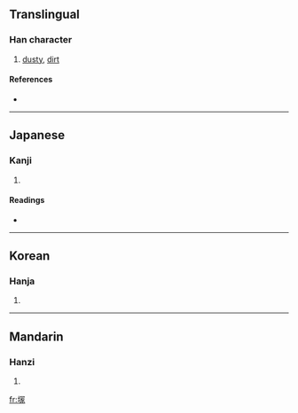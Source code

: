 {{also|塳}}
==Translingual==

===Han character===
{{Han char|rn=32|rad=土|as=10|sn=13|four=|canj=土月一人 (GBMO), X土月一人 (XGBMO)}}

# [[dusty]], [[dirt]]

====References====
* {{Han ref|kx=0236.050|dkj=05344|hdz=10476.020|uh=585C|ud=22620}}

----

==Japanese==

===Kanji===
{{ja-kanji|grade=|rs=土10}}

# {{defn|Japanese}}

====Readings====
* {{ja-readings|on=[[ほう]] (hō)|kun=[[ほこりがとぶ]] (hokorigatobu)}}

----

==Korean==

===Hanja===
{{ko-hanja|hangeul=봉|rv=bong|mr=pong}}

# {{defn|Korean}}

----

==Mandarin==

===Hanzi===
{{cmn-hanzi|pin=[[péng]] ([[peng2]])|wg=p'eng<sup>2</sup>}}

# {{defn|Mandarin}}

[[fr:塜]]